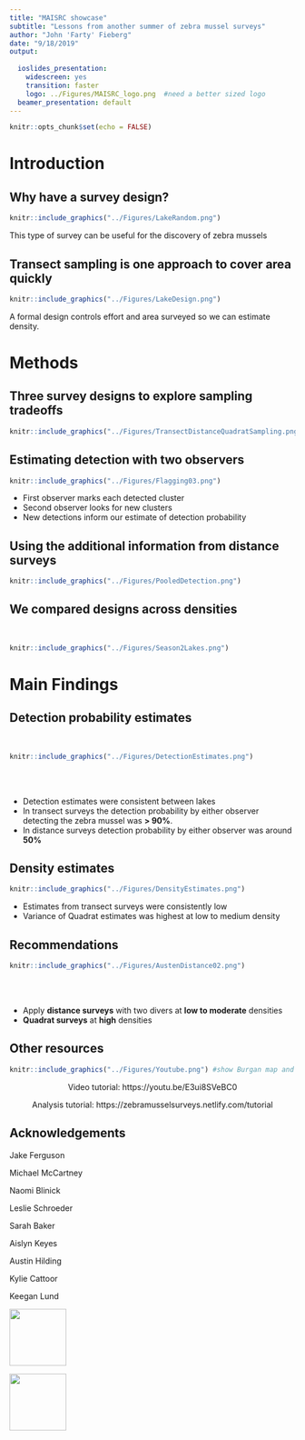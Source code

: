 ```yaml
---
title: "MAISRC showcase"
subtitle: "Lessons from another summer of zebra mussel surveys"
author: "John 'Farty' Fieberg"
date: "9/18/2019"
output:
  
  ioslides_presentation:
    widescreen: yes
    transition: faster
    logo: ../Figures/MAISRC_logo.png  #need a better sized logo 
  beamer_presentation: default
---
```


<!--
John's outline
I. Introduction (objectives) 1 or 2 slides on why its important to collect data using statistically rigorous sampling designs (to be able to generalize to the whole lake, repeatability, comparisons over space/time that account for differences in detection/observers).
II. Methods:   2- 3 slides, mainly highlighting methods from year 2 sampling effort:  2 divers using SCUBA, role of primary/secondary diver,  process of marking mussels, different designs (double observer, quadrat)
#III. Analysis: maybe 1 slide covering the basics of distance sampling (e.g., perhaps using the "Pooled Detections" plot from the vignette). 
IV. Main findings: detection rates were low (< 0.4), depended on distance from transect, observer, plant cover, sampling efficiencies versus method (quadrat vs. double-observer methods); we should also provide estimates and SEs for the lakes we sampled.
V. Recommendations:  use 2 divers, transects vs. quadrats depending on density
VI. Where to find more: briefly highlight website, tutorial, google forms, training video and provide links.
--> 

```r
knitr::opts_chunk$set(echo = FALSE)
```


# Introduction

## Why have a survey design?

```r
knitr::include_graphics("../Figures/LakeRandom.png")
```

This type of survey can be useful for the discovery of zebra mussels

## Transect sampling is one approach to cover area quickly 

```r
knitr::include_graphics("../Figures/LakeDesign.png")
```

A formal design controls effort and area surveyed so we can estimate density.

# Methods

## Three survey designs to explore sampling tradeoffs
```r
knitr::include_graphics("../Figures/TransectDistanceQuadratSampling.png")
```

## Estimating detection with two observers
<div class="columns-2">
```r
knitr::include_graphics("../Figures/Flagging03.png")
```

* First observer marks each detected cluster
* Second observer looks for new clusters
* New detections inform our estimate of detection probability

</div>

## Using the additional information from distance surveys
```r
knitr::include_graphics("../Figures/PooledDetection.png")
```

## We compared designs across densities

\

```r
knitr::include_graphics("../Figures/Season2Lakes.png")
``` 


# Main Findings

## Detection probability estimates
\

<div class="columns-2">
```r
knitr::include_graphics("../Figures/DetectionEstimates.png")
```

\
\

* Detection estimates were consistent between lakes
* In transect surveys the detection probability by either observer detecting the zebra mussel was **> 90\%**.
* In distance surveys detection probability by either observer was around **50\%**

</div>

## Density estimates
```r
knitr::include_graphics("../Figures/DensityEstimates.png")
```

* Estimates from transect surveys were consistently low
* Variance of Quadrat estimates was highest at low to medium density

## Recommendations


<div class="columns-2">
```r
knitr::include_graphics("../Figures/AustenDistance02.png")
```

\
\

* Apply **distance surveys** with two divers at **low to moderate** densities
* **Quadrat surveys** at **high** densities

</div>

## Other resources

```r
knitr::include_graphics("../Figures/Youtube.png") #show Burgan map and histogram
```
<center>
Video tutorial: https://youtu.be/E3ui8SVeBC0

Analysis tutorial: https://zebramusselsurveys.netlify.com/tutorial
</center>


## Acknowledgements
<div class="columns-2">

Jake Ferguson

Michael McCartney

Naomi Blinick

Leslie  Schroeder

Sarah Baker

Aislyn Keyes

Austin Hilding

Kylie Cattoor

Keegan Lund



<img src="../Figures/TrustFund.jpg" height="100">

<img src="../Figures/MAISRC_logo.png" height="100">


</div>


